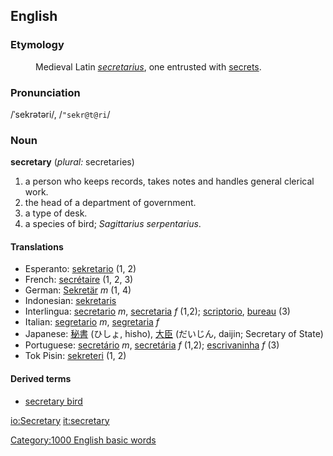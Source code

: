 ==English==
===Etymology===
:Medieval Latin ''[[secretarius]]'', one entrusted with [[secret]]s.
===Pronunciation===
/ˈsekrətəri/, /<tt>"sekr@t@ri</tt>/
===Noun===
'''secretary''' (''plural:'' secretaries)

# a person who keeps records, takes notes and handles general clerical work.
# the head of a department of government.
# a type of desk.
# a species of bird; ''Sagittarius serpentarius''.

====Translations====
*Esperanto: [[sekretario]] (1, 2)
*French: [[secrétaire]] (1, 2, 3)
*German: [[Sekretär]] ''m'' (1, 4)
*Indonesian: [[sekretaris]]
*Interlingua: [[secretario]] ''m'', [[secretaria]] ''f'' (1,2); [[scriptorio]], [[bureau]] (3)
*Italian: [[segretario]] ''m'', [[segretaria]] ''f''
*Japanese: [[秘書]] (ひしょ, hisho), [[大臣]] (だいじん, daijin; Secretary of State)
*Portuguese: [[secretário]] ''m'', [[secretária]] ''f'' (1,2); [[escrivaninha]] ''f'' (3)
*Tok Pisin: [[sekreteri]] (1, 2)

====Derived terms====
*[[secretary bird]]
[[Category:1000 English basic words]]

[[io:Secretary]]
[[it:secretary]]